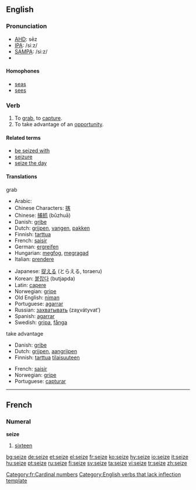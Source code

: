 ==English==

===Pronunciation===
*[[w:AHD|AHD]]: sēz
*[[w:IPA|IPA]]: /siːz/
*[[w:SAMPA|SAMPA]]: /si:z/
*{{audio|en-us-seize.ogg|Audio (US)}}

====Homophones====
*[[seas]]
*[[sees]]

===Verb===
{{en-verb|seiz|ing}}

# To [[grab]], to [[capture]].
# To take advantage of an [[opportunity]].

====Related terms====
*[[be seized with]]
*[[seizure]]
*[[seize the day]]

====Translations====
;grab 
{{top}}
*Arabic: {{ARchar|[[استولى على]]}} {{IPAchar|(’istáula ʕála)}}
*Chinese Characters: [[揢]]
*Chinese: [[捕抓]] (bǔzhuā)
*Danish: [[gribe]]
*Dutch: [[grijpen]], [[vangen]], [[pakken]] 
*Finnish: [[tarttua]]
*French: [[saisir]]
*German: [[ergreifen]]
*Hungarian: [[megfog]], [[megragad]]
*Italian: [[prendere]]
{{mid}}
*Japanese: [[捉える]] (とらえる, toraeru)
*Korean: [[붙잡다]] (butjapda)
*Latin: [[capere]]
*Norwegian: [[gripe]]
*Old English: [[niman]]
*Portuguese: [[agarrar]]
*Russian: [[захватывать]] (zaχvátyvat’)
*Spanish: [[agarrar]]
*Swedish: [[gripa]], [[fånga]]
{{bottom}}

;take advantage
{{top}}
*Danish: [[gribe]]
*Dutch: [[grijpen]], [[aangrijpen]]
*Finnish: [[tarttua]] [[tilaisuus|tilaisuuteen]]
{{mid}}
*French: [[saisir]]
*Norwegian: [[gripe]]
*Portuguese: [[capturar]]
{{bottom}}


----

==French==
===Numeral===
'''seize'''

#[[sixteen]]

[[Category:fr:Cardinal numbers]]
[[Category:English verbs that lack inflection template]]

[[bg:seize]]
[[de:seize]]
[[et:seize]]
[[el:seize]]
[[fr:seize]]
[[ko:seize]]
[[hy:seize]]
[[io:seize]]
[[it:seize]]
[[hu:seize]]
[[pt:seize]]
[[ru:seize]]
[[fi:seize]]
[[sv:seize]]
[[ta:seize]]
[[vi:seize]]
[[tr:seize]]
[[zh:seize]]